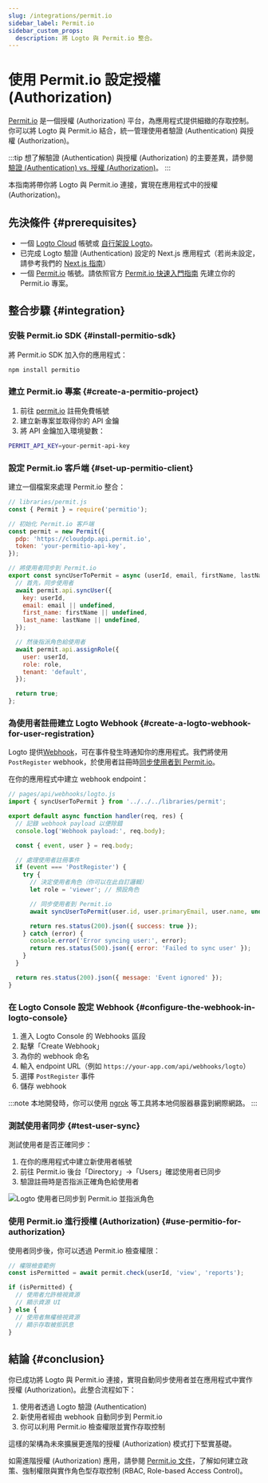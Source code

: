 ```yaml
---
slug: /integrations/permit.io
sidebar_label: Permit.io
sidebar_custom_props:
  description: 將 Logto 與 Permit.io 整合。
---
```


# 使用 Permit.io 設定授權 (Authorization)

[Permit.io](https://permit.io/) 是一個授權 (Authorization) 平台，為應用程式提供細緻的存取控制。你可以將 Logto 與 Permit.io 結合，統一管理使用者驗證 (Authentication) 與授權 (Authorization)。

:::tip
想了解驗證 (Authentication) 與授權 (Authorization) 的主要差異，請參閱[驗證 (Authentication) vs. 授權 (Authorization)](/concepts/authn-vs-authz)。
:::

本指南將帶你將 Logto 與 Permit.io 連接，實現在應用程式中的授權 (Authorization)。

## 先決條件 \{#prerequisites}

- 一個 [Logto Cloud](https://cloud.logto.io/) 帳號或 [自行架設 Logto](https://docs.logto.io/introduction/set-up-logto-oss)。
- 已完成 Logto 驗證 (Authentication) 設定的 Next.js 應用程式（若尚未設定，請參考我們的 [Next.js 指南](https://docs.logto.io/quick-starts/next)）
- 一個 [Permit.io](https://app.permit.io/) 帳號。請依照官方 [Permit.io 快速入門指南](https://docs.permit.io/quickstart/) 先建立你的 Permit.io 專案。

## 整合步驟 \{#integration}

### 安裝 Permit.io SDK \{#install-permitio-sdk}

將 Permit.io SDK 加入你的應用程式：

```bash
npm install permitio
```

### 建立 Permit.io 專案 \{#create-a-permitio-project}

1. 前往 [permit.io](https://app.permit.io/) 註冊免費帳號
2. 建立新專案並取得你的 API 金鑰
3. 將 API 金鑰加入環境變數：

```bash
PERMIT_API_KEY=your-permit-api-key
```

### 設定 Permit.io 客戶端 \{#set-up-permitio-client}

建立一個檔案來處理 Permit.io 整合：

```jsx
// libraries/permit.js
const { Permit } = require('permitio');

// 初始化 Permit.io 客戶端
const permit = new Permit({
  pdp: 'https://cloudpdp.api.permit.io',
  token: 'your-permitio-api-key',
});

// 將使用者同步到 Permit.io
export const syncUserToPermit = async (userId, email, firstName, lastName, role = 'viewer') => {
  // 首先，同步使用者
  await permit.api.syncUser({
    key: userId,
    email: email || undefined,
    first_name: firstName || undefined,
    last_name: lastName || undefined,
  });

  // 然後指派角色給使用者
  await permit.api.assignRole({
    user: userId,
    role: role,
    tenant: 'default',
  });

  return true;
};
```

### 為使用者註冊建立 Logto Webhook \{#create-a-logto-webhook-for-user-registration}

Logto 提供[Webhook](/developers/webhooks)，可在事件發生時通知你的應用程式。我們將使用 `PostRegister` webhook，於使用者註冊時[同步使用者到 Permit.io](https://docs.permit.io/authentication/permit-and-authentication)。

在你的應用程式中建立 webhook endpoint：

```jsx
// pages/api/webhooks/logto.js
import { syncUserToPermit } from '../../../libraries/permit';

export default async function handler(req, res) {
  // 記錄 webhook payload 以便除錯
  console.log('Webhook payload:', req.body);

  const { event, user } = req.body;

  // 處理使用者註冊事件
  if (event === 'PostRegister') {
    try {
      // 決定使用者角色（你可以在此自訂邏輯）
      let role = 'viewer'; // 預設角色

      // 同步使用者到 Permit.io
      await syncUserToPermit(user.id, user.primaryEmail, user.name, undefined, role);

      return res.status(200).json({ success: true });
    } catch (error) {
      console.error('Error syncing user:', error);
      return res.status(500).json({ error: 'Failed to sync user' });
    }
  }

  return res.status(200).json({ message: 'Event ignored' });
}
```

### 在 Logto Console 設定 Webhook \{#configure-the-webhook-in-logto-console}

1. 進入 Logto Console 的 Webhooks 區段
2. 點擊「Create Webhook」
3. 為你的 webhook 命名
4. 輸入 endpoint URL（例如 `https://your-app.com/api/webhooks/logto`）
5. 選擇 `PostRegister` 事件
6. 儲存 webhook

:::note
本地開發時，你可以使用 [ngrok](https://ngrok.com/) 等工具將本地伺服器暴露到網際網路。
:::

### 測試使用者同步 \{#test-user-sync}

測試使用者是否正確同步：

1. 在你的應用程式中建立新使用者帳號
2. 前往 Permit.io 後台「Directory」→「Users」確認使用者已同步
3. 驗證註冊時是否指派正確角色給使用者

<img src="/img/assets/permitio.png" alt="Logto 使用者已同步到 Permit.io 並指派角色" />

### 使用 Permit.io 進行授權 (Authorization) \{#use-permitio-for-authorization}

使用者同步後，你可以透過 Permit.io 檢查權限：

```jsx
// 權限檢查範例
const isPermitted = await permit.check(userId, 'view', 'reports');

if (isPermitted) {
  // 使用者允許檢視資源
  // 顯示資源 UI
} else {
  // 使用者無權檢視資源
  // 顯示存取被拒訊息
}
```

## 結論 \{#conclusion}

你已成功將 Logto 與 Permit.io 連接，實現自動同步使用者並在應用程式中實作授權 (Authorization)。此整合流程如下：

1. 使用者透過 Logto 驗證 (Authentication)
2. 新使用者經由 webhook 自動同步到 Permit.io
3. 你可以利用 Permit.io 檢查權限並實作存取控制

這樣的架構為未來擴展更進階的授權 (Authorization) 模式打下堅實基礎。

如需進階授權 (Authorization) 應用，請參閱 [Permit.io 文件](https://docs.permit.io/)，了解如何建立政策、強制權限與實作角色型存取控制 (RBAC, Role-based Access Control)。
